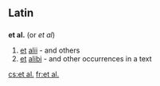 ==Latin==
==={{abbreviation}}===
'''et al.'''  (or ''et al'')
# [[et]] [[alii]] - and others
# [[et]] [[alibi]] - and other occurrences in a text

[[cs:et al.]]
[[fr:et al.]]